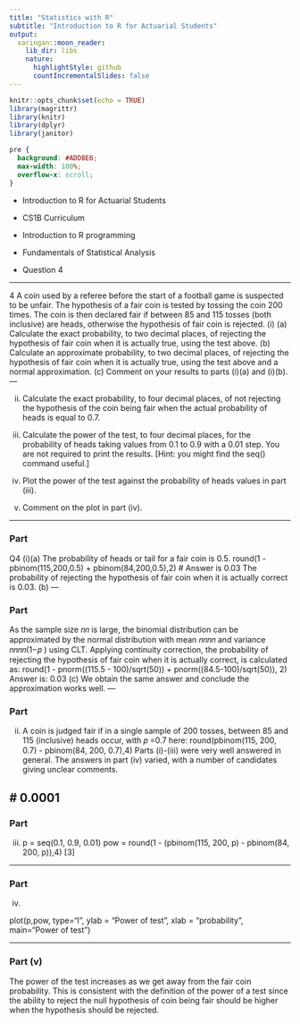 ```yaml
---
title: "Statistics with R"
subtitle: "Introduction to R for Actuarial Students"
output:
  xaringan::moon_reader:
    lib_dir: libs
    nature:
      highlightStyle: github
      countIncrementalSlides: false
---
```


```r
knitr::opts_chunk$set(echo = TRUE)
library(magrittr)
library(knitr)
library(dplyr)
library(janitor)


```

```css
pre {
  background: #ADD8E6;
  max-width: 100%;
  overflow-x: scroll;
}
```

* Introduction to R for Actuarial Students

* CS1B Curriculum

* Introduction to R programming
* Fundamentals of Statistical Analysis

* Question 4

---


4 A coin used by a referee before the start of a football game is suspected to be unfair.
The hypothesis of a fair coin is tested by tossing the coin 200 times. The coin is then
declared fair if between 85 and 115 tosses (both inclusive) are heads, otherwise the
hypothesis of fair coin is rejected.
(i) (a) Calculate the exact probability, to two decimal places, of rejecting the
hypothesis of fair coin when it is actually true, using the test above. 
(b) Calculate an approximate probability, to two decimal places, of
rejecting the hypothesis of fair coin when it is actually true, using the
test above and a normal approximation.
(c) Comment on your results to parts (i)(a) and (i)(b). 
---

(ii) Calculate the exact probability, to four decimal places, of not rejecting the
hypothesis of the coin being fair when the actual probability of heads is equal
to 0.7. 
(iii) Calculate the power of the test, to four decimal places, for the probability of
heads taking values from 0.1 to 0.9 with a 0.01 step. You are not required to
print the results. 
[Hint: you might find the seq() command useful.]
(iv) Plot the power of the test against the probability of heads values in part (iii).

(v) Comment on the plot in part (iv). 

---

### Part 

Q4
(i)(a)
The probability of heads or tail for a fair coin is 0.5. 
round(1 - pbinom(115,200,0.5) + pbinom(84,200,0.5),2) 
# Answer is 0.03 
The probability of rejecting the hypothesis of fair coin when it is actually correct is
0.03.
(b)
---

### Part 
As the sample size 𝑛𝑛 is large, the binomial distribution can be approximated by the normal distribution with mean 𝑛𝑛𝑛𝑛 and variance 𝑛𝑛𝑛𝑛(1−𝑝 ) using CLT. 
Applying continuity correction, the probability of rejecting the hypothesis of fair
coin when it is actually correct, is calculated as:
round(1 - pnorm((115.5 - 100)/sqrt(50)) + pnorm((84.5-100)/sqrt(50)), 2) 
Answer is: 0.03 
(c)
We obtain the same answer and conclude the approximation works well. 
---

### Part 
(ii)
A coin is judged fair if in a single sample of 200 tosses, between 85 and 115
(inclusive) heads occur, with 𝑝 =0.7 here:
round(pbinom(115, 200, 0.7) - pbinom(84, 200, 0.7),4) 
Parts (i)-(iii) were very well answered in general.
The answers in part (iv) varied, with a number of candidates giving unclear comments.


# 0.0001 
---

### Part 
(iii)
p = seq(0.1, 0.9, 0.01) 
pow = round(1 - (pbinom(115, 200, p) - pbinom(84, 200, p)),4) [3]

---

### Part 
(iv)

plot(p,pow, type="l", ylab = "Power of test", xlab = "probability", main="Power of test") 

---

### Part  (v)
The power of the test increases as we get away from the fair coin probability. 
This is consistent with the definition of the power of a test since the ability to reject
the null hypothesis of coin being fair should be higher when the hypothesis should
be rejected. 
